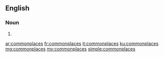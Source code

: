 ==English==

===Noun===
{{head|en|plural}}

# {{plural of|commonplace|lang=en}}

[[ar:commonplaces]]
[[fr:commonplaces]]
[[it:commonplaces]]
[[ku:commonplaces]]
[[mg:commonplaces]]
[[my:commonplaces]]
[[simple:commonplaces]]